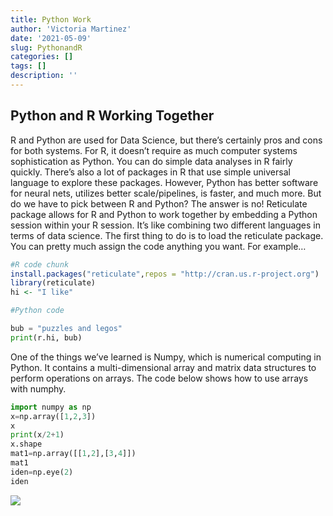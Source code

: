 ```yaml
---
title: Python Work 
author: 'Victoria Martinez'
date: '2021-05-09'
slug: PythonandR
categories: []
tags: []
description: ''
---
```


## Python and R Working Together
  R and Python are used for Data Science, but there's certainly pros and cons for both systems. For R, it doesn't require as much computer systems sophistication as Python. You can do simple data analyses in R fairly quickly. There's also a lot of packages in R that use simple universal language to explore these packages. However, Python has better software for neural nets, utilizes better scale/pipelines, is faster, and much more. 
  But do we have to pick between R and Python? The answer is no! Reticulate package allows for R and Python to work together by embedding a Python session within your R session. It's like combining two different languages in terms of data science. 
  The first thing to do is to load the reticulate package. You can pretty much assign the code anything you want. For example...
  
```R
#R code chunk
install.packages("reticulate",repos = "http://cran.us.r-project.org")
library(reticulate)
hi <- "I like"
```

```python
#Python code 

bub = "puzzles and legos"
print(r.hi, bub)

```

One of the things we've learned is Numpy, which is numerical computing in Python. It contains a multi-dimensional array and matrix data structures to perform operations on arrays. The code below shows how to use arrays with numphy. 

```python
import numpy as np
x=np.array([1,2,3])
x
print(x/2+1)
x.shape
mat1=np.array([[1,2],[3,4]])
mat1
iden=np.eye(2)
iden
```


![](static/post/PythonandR_files/R-vs-Python.png)
